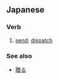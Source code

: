==Japanese==
{{ja-kanjitab|送}}

===Verb===
{{ja-verb|kk|type=1|tr=trans|hira=おくる|rom=okuru}}

#[[send]]; [[dispatch]]

{{ko-go-ru|送|おく|oku}}

===See also===
*[[贈る]]
